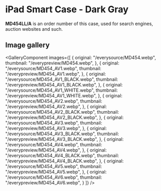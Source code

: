 
# iPad Smart Case - Dark Gray

<Callout type='info' emoji='👉🏻'>**MD454LL/A** is an order number of this case, used for search engines, auction websites and such.</Callout>

## Image gallery

<GalleryComponent
    images={[
      {
        original: "/everysource/MD454.webp",
        thumbnail: "/everypreview/MD454.webp",
      },
      {
        original: "/everysource/MD454_AV1.webp",
        thumbnail: "/everypreview/MD454_AV1.webp",
      },
      {
        original: "/everysource/MD454_AV1_BLACK.webp",
        thumbnail: "/everypreview/MD454_AV1_BLACK.webp",
      },
      {
        original: "/everysource/MD454_AV1_WHITE.webp",
        thumbnail: "/everypreview/MD454_AV1_WHITE.webp",
      },
      {
        original: "/everysource/MD454_AV2.webp",
        thumbnail: "/everypreview/MD454_AV2.webp",
      },
      {
        original: "/everysource/MD454_AV2_BLACK.webp",
        thumbnail: "/everypreview/MD454_AV2_BLACK.webp",
      },
      {
        original: "/everysource/MD454_AV3.webp",
        thumbnail: "/everypreview/MD454_AV3.webp",
      },
      {
        original: "/everysource/MD454_AV3_BLACK.webp",
        thumbnail: "/everypreview/MD454_AV3_BLACK.webp",
      },
      {
        original: "/everysource/MD454_AV4.webp",
        thumbnail: "/everypreview/MD454_AV4.webp",
      },
      {
        original: "/everysource/MD454_AV4_BLACK.webp",
        thumbnail: "/everypreview/MD454_AV4_BLACK.webp",
      },
      {
        original: "/everysource/MD454_AV5.webp",
        thumbnail: "/everypreview/MD454_AV5.webp",
      },
      {
        original: "/everysource/MD454_AV6.webp",
        thumbnail: "/everypreview/MD454_AV6.webp",
      }
    ]}
  />

